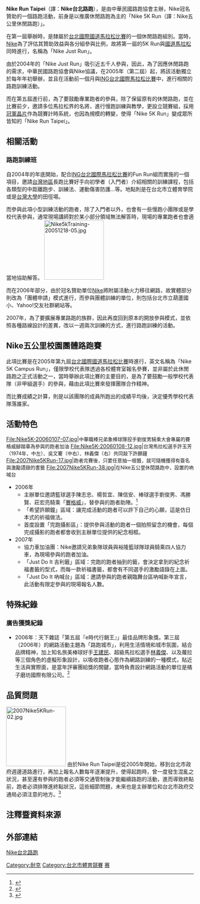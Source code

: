{{Infobox Competition
| Name = Nike台北路跑
| Enname = Nike Run Taipei
| Logo = 2008NikeRunTaipei.jpg
| Size = 240
| Caption = 2008年Nike台北路跑
| First = 2004年3月28日<ref>當時名稱為「Nike Just Run」，隸屬於國道馬拉松的休閒路跑。</ref>
| Guidance = 中華民國行政院體育委員會
| Organization = 臺北市體育處<br />中華民國路跑協會
| Asst = [[HP|惠普科技股份有限公司]]<br />加州健身股份有限公司
| Sponsor = 金車大塚股份有限公司（2005年）<br />維他露股份有限公司（2007年）
| TSponsor = [[Nike|Nike]]
| Latest = 2008年1月13日
| Web = http://www.nikerunning.com.tw/
| Route =
競賽組：[[台北市政府|台北市政府]]廣場（[[仁愛路_(台北市)|仁愛路]]）→[[仁愛路_(台北市)|仁愛路]]→[[台北府城東門|台北府城東門]]（折返點），來回共九公里。
----
休閒組：[[台北市政府|台北市政府]]廣場（[[仁愛路_(台北市)|仁愛路]]）→[[仁愛路_(台北市)|仁愛路四段]]→安和路口（折返）→[[仁愛路_(台北市)|仁愛路四段]]→[[市府路|市府路]]→[[松高路|松高路]]→[[松仁路_(台北市)|松仁路]]→[[信義路|信義路五段]]→[[市府路|市府路]]→[[台北市政府|台北市政府]]廣場（[[市府路|市府路]]），全程五公里。
}}
'''Nike Run Taipei'''（譯：'''Nike台北路跑'''），是由中華民國路跑協會主辦，Nike冠名贊助的一個路跑活動，前身是以推廣休閒路跑為主的「Nike 5K Run（譯：Nike五公里休閒路跑）」。

在第一屆舉辦時，是隸屬於[[台北國際國道馬拉松比賽|台北國際國道馬拉松比賽]]的一個休閒路跑組別。當時，[[Nike|Nike]]為了評估其贊助效益與各分組參與比例，故將第一屆的5K Run與[[台北國際國道馬拉松比賽|國道馬拉松]]同時進行，名稱為「Nike Just Run」。

由於2004年的「Nike Just Run」吸引近五千人參與，因此，為了因應休閒路跑的需求，中華民國路跑協會與Nike協議，在2005年（第二屆）起，將該活動獨立於每年年初舉辦，並且在活動前一個月與[[ING台北國際馬拉松比賽|ING台北國際馬拉松比賽]]中，進行相關的路跑訓練活動。

而在第五屆進行前，為了要鼓勵專業跑者的參與，除了保留原有的休閒路跑，並在比賽前夕，邀請多位馬拉松界的名將，進行慢跑訓練與教學，更設立競賽組，採用[[冠軍晶片|冠軍晶片]]作為競賽計時系統，也因為規模的轉變，使得「Nike 5K Run」變成眾所皆知的「Nike Run Taipei」。

== 相關活動 ==
=== 路跑訓練班 ===
自2004年的年底開始，配合[[ING台北國際馬拉松比賽|ING台北國際馬拉松比賽]]的Fun Run組而實施的一個項目，邀請[[台灣地區|台灣地區]]長跑比賽好手向初學者（入門者）介紹相關的訓練課程，包括各類型的中距離跑步、訓練法、運動傷害防護…等。地點則是在台北市立體育學院或是[[台灣大學|台灣大學]]的田徑場。

而參與此項小型訓練活動的跑者，除了入門者以外，也會有一些慢跑小團隊或是學校代表參與，通常現場講師對於某小部分領域無法解答時，現場的專業跑者也會適當地協助解答。
[[File:Nike5kTraining-20051218-05.jpg|160px]]

而在2006年部分，由於冠名贊助單位[[Nike|Nike]]將附屬活動火力移往網路，故實體部分則改為「團體申請」模式進行，而參與團體訓練的單位，則包括台北市立葫蘆國小、Yahoo!交友社群網站等。

2007年，為了要擴展專業路跑的族群，因此再度回到原本的開放參與模式，並依照各種路線設計的差異，改以一週兩次訓練的方式，進行路跑訓練的活動。

== Nike五公里校園團體路跑賽 ==
此項比賽是在2005年第九屆[[台北國際國道馬拉松比賽|台北國際國道馬拉松比賽]]時進行，英文名稱為「Nike 5K Campus Run」，僅限學校代表隊透過各校體育室報名參賽，並非屬於此休閒路跑之正式活動之一，當時舉辦此項比賽的主要目的，是為了要鼓勵一般學校代表隊（非甲組選手）的參與，藉由此項比賽來發揮團隊合作精神。

而比賽成績之計算，則是以該團隊的成員所跑出的成績平均後，決定優秀學校代表隊落誰家。
== 活動特色 ==
<gallery>
File:Nike5K-20060107-07.jpg|<font size="2">中華職棒兄弟象棒球隊投手劉俊男騎乘大會專屬的賽格威腳踏車為參與的跑者加油</font>
File:Nike5K-20060108-12.jpg|<font size="2">台灣馬拉松選手許玉芳（1974年，中左）、吳文騫（中右）、林義傑（右）共同敲下許願鐘</font>
File:2007Nike5KRun-17.jpg|<font size="2">跑者完賽後，只要任意抽一根籤，就可隨機獲得有簽名與激勵語錄的書籤</font>
File:2007Nike5KRun-38.jpg|<font size="2">在Nike五公里休閒路跑中，設置的吶喊台</font>
</gallery>
*2006年
**主辦單位邀請籃球選手陳志忠、楊哲宜、陳信安、棒球選手劉俊男、馮勝賢、莊宏亮騎乘「[[賽格威|賽格威]]」，替參與的跑者助陣。<ref>{{cite news|author=黃顯祐|title=Nike路跑 職棒籃球星軋賽格威 特別待遇！人家跑步 陳信安、楊哲宜大玩兩輪魔法車|work=[[運動|運動]]話題|publisher=[[聯合晚報|聯合晚報]]|page=11|date=2006年1月8日|language=zh-hant}}</ref>
**「希望許願鐘」區域：讓完成活動的跑者可以許下自己的心願，這是仿日本式的祈福做法。
**首度設置「完跑攝影區」：提供參與活動的跑者一個拍照留念的機會，每個完成攝影的跑者都會收到主辦單位提供的紀念相框。
*2007年
**協力車加油團：Nike邀請兄弟象隊球員與裕隆籃球隊球員騎乘四人協力車，為現場參與的跑者加油。
**「Just Do It 吉利籤」區域：完跑的跑者抽到的籤，會決定拿到的紀念祈福書籤的型式，而每一款祈福書籤，都會有不同選手的激勵語錄在上面。
**「Just Do It 吶喊台」區域：邀請參與的跑者親臨舞台區吶喊新年宣言，此活動有限定參與的現場報名人數。

== 特殊紀錄 ==
=== 廣告獲獎紀錄 ===
*2006年：天下雜誌「第五屆『e時代行銷王』」最佳品牌形象獎。第三屆（2006年）的網路活動主題為「路跑城市」，利用生活情境和城市氛圍，結合品牌精神，加上知名旅美棒球好手[[王建民_(棒球員)|王建民]]、超級馬拉松選手[[林義傑|林義傑]]、以及蘿拉等三個角色的虛擬形象設計，以吸收跑者心態作為網路訓練的一種模式，貼近生活與實際面，是當年評審團給獎的關鍵，當時負責設計網路活動的單位是橘子磨坊國際有限公司。<ref>{{cite web|url=http://ad.cw.com.tw/cw/2006emarketer/report1_7.asp|title=第五屆「e時代行銷王」創意擂台─網路行銷創意致勝小兵立大功|accessdate=2007年1月7日|author=天下雜誌|date=2006年12月|publisher=天下雜誌|language=zh-hant|archive-date=2007年5月19日|archive-url=https://web.archive.org/web/20070519084923/http://ad.cw.com.tw/cw/2006emarketer/report1_7.asp|dead-url=no}}</ref>
== 品質問題 ==
[[File:2007Nike5KRun-02.jpg|160px]]
由於Nike Run Taipei是從2005年開始，移到台北市政府週邊道路進行，再加上報名人數每年逐漸提升，使得起跑時，曾一度發生混亂之狀況，甚至還有參與的跑者必須等交通管制後才能繼續路跑的活動，進而導致終點前，跑者必須排隊進終點狀況，這些細節問題，未來也是主辦單位和台北市政府交通局必須注意的地方。<ref>{{cite news|author=黃顯祐|url=http://www.udn.com/2007/1/7/NEWS/SPORTS/SPO7/3678282.shtml|title=不怕10℃寒流 2萬人跑暖台北 NIKE 5K RUN 何守正昨晚拚完SBL開幕戰 帶著睡意 陳志忠狂喊：同學跑太慢了 陳致遠看大家跑 感覺很輕鬆|work=[[運動|運動]]|publisher=[[聯合晚報|聯合晚報]]|page=D8|date=2007年1月7日|accessdate=2007年1月7日|language=zh-hant}}{{dead link|date=2017年11月 |bot=InternetArchiveBot |fix-attempted=yes }}</ref>
== 注釋暨資料來源 ==
<div class="references-small">
<references />
</div>
== 外部連結 ==
[http://www.nikerunning.com.tw/ Nike台北路跑]{{Wayback|url=http://www.nikerunning.com.tw/ |date=20070109154934 }}

{{Wikinews|2008年Nike台北路跑 改制後新上路}}
{{Commonscat|Nike Run Taipei}}

{{耐克}}
{{Authority control}}
[[Category:耐克|Category:耐克]]
[[Category:台北市體育競賽|Category:台北市體育競賽]]
[[Category:台灣田徑賽事|赛]]